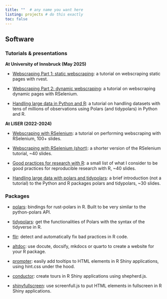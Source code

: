 ```yaml
---
title: ""  # any name you want here
listing: projects # do this exactly
toc: false
---
```


## Software

### Tutorials & presentations

**At University of Innsbruck (May 2025)**

* [Webscraping Part 1: static webscraping](https://innsbruck-webscraping-part-1.etiennebacher.com): a tutorial on webscraping static pages with rvest.

* [Webscraping Part 2: dynamic webscraping](https://innsbruck-webscraping-part-2.etiennebacher.com): a tutorial on webscraping dynamic pages with RSelenium.

* [Handling large data in Python and R](https://innsbruck-large-data-r-python.etiennebacher.com): a tutorial on handling datasets with tens of millions of observations using Polars (and tidypolars) in Python and R.

**At LISER (2022-2024)**

* [Webscraping with RSelenium](https://www.rselenium-teaching.etiennebacher.com): a tutorial on performing webscraping with RSelenium, 100+ slides.

* [Webscraping with RSelenium (short)](https://www.rselenium-teaching-short.etiennebacher.com): a shorter version of the RSelenium tutorial, ~40 slides.

* [Good practices for research with R](https://www.good-practices.etiennebacher.com): a small list of what I consider to be good practices for reproducible research with R, ~40 slides.

* [Handling large data with polars and tidypolars](https://www.handling-large-data.etiennebacher.com): a brief introduction (not a tutorial) to the Python and R packages polars and tidypolars, ~30 slides.


### Packages

* [polars](https://rpolars.github.io/): bindings for rust-polars in R. Built to be very similar to the python-polars API.

* [tidypolars](https://tidypolars.etiennebacher.com): get the functionalities of Polars with the syntax of the tidyverse in R.

* [flir](https://flir.etiennebacher.com): detect and automatically fix bad practices in R code.

* [altdoc](https://altdoc.etiennebacher.com): use docute, docsify, mkdocs or quarto to create a website for your R package.

* [prompter](https://prompter.etiennebacher.com): easily add tooltips to HTML elements in R Shiny applications, using hint.css under the hood.

* [conductor](https://conductor.etiennebacher.com): create tours in R Shiny applications using shepherd.js.

* [shinyfullscreen](https://github.com/etiennebacher/shinyfullscreen): use screenfull.js to put HTML elements in fullscreen in R Shiny applications.
